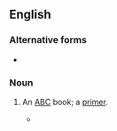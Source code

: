 {{also|absey book}}
==English==

===Alternative forms===
* {{l|en|absey book}}

===Noun===
{{en-noun|head=[[absey]]-[[book]]}}

# {{lb|en|obsolete}} An [[ABC]] book; a [[primer]].
#* {{quote-book
|year=c. 1590s
|first=William
|last=Shakespeare
|authorlink=William Shakespeare
|title={{w|King John (play)|King John}}
|section=Act 1, Scene 1
|passage=And then comes answer like an '''Absey book'''
}}